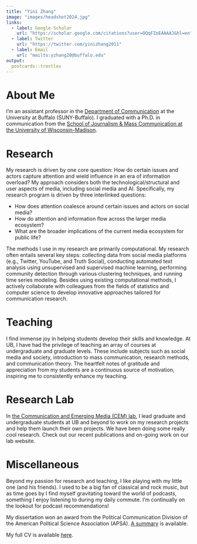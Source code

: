 ```yaml
---
title: "Yini Zhang"
image: "images/headshot2024.jpg"
links:
  - label: Google Scholar
    url: "https://scholar.google.com/citations?user=OQqFZoEAAAAJ&hl=en"
  - label: Twitter
    url: "https://twitter.com/yinizhang2011"
  - label: Email
    url: "mailto:yzhang20@buffalo.edu"
output:
  postcards::trestles
---
```


# About Me

I'm an assistant professor in the [Department of Communication](http://www.buffalo.edu/cas/communication.html) at the University at Buffalo (SUNY-Buffalo). I graduated with a Ph.D. in communication from the [School of Journalism & Mass Communication at the University of Wisconsin-Madison](https://journalism.wisc.edu). 

# Research 

My research is driven by one core question: How do certain issues and actors capture attention and wield influence in an era of information overload? My approach considers both the technological/structural and user aspects of media, including social media and AI. Specifically, my research program is driven by three interlinked questions:

+ How does attention coalesce around certain issues and actors on social media? 
+ How do attention and information flow across the larger media ecosystem? 
+ What are the broader implications of the current media ecosystem for public life? 

<!-- I have authored academic articles on a variety of topics, such as how social media actors assemble their followers, how social media amplify obscure actors and peripheral groups, and how social media public opinion can be imagined and measured. My research has explored political issues ranging from mass shootings and gun control, immigration, the #MeToo movement, Donald Trump's social media use, QAnon, to the Russian IRA disinformation campaign. -->

The methods I use in my research are primarily computational. My research often entails several key steps: collecting data from social media platforms (e.g., Twitter, YouTube, and Truth Social), conducting automated text analysis using unsupervised and supervised machine learning, performing community detection through various clustering techniques, and running time series modeling. Besides using existing computational methods, I actively collaborate with colleagues from the fields of statistics and computer science to develop innovative approaches tailored for communication research.

# Teaching

I find immense joy in helping students develop their skills and knowledge. At UB, I have had the privilege of teaching an array of courses at undergraduate and graduate levels. These include subjects such as social media and society, introduction to mass communication, research methods, and communication theory. The heartfelt notes of gratitude and appreciation from my students are a continuous source of motivation, inspiring me to consistently enhance my teaching.

# Research Lab

In [the Communication and Emerging Media (CEM) lab](https://cemlab.github.io/), I lead graduate and undergraduate students at UB and beyond to work on my research projects and help them launch their own projects. We have been doing some really cool research. Check out our recent publications and on-going work on our lab website.

# Miscellaneous 

Beyond my passion for research and teaching, I like playing with my little one (and his friends). I used to be a big fan of classical and rock music, but as time goes by I find myself gravitating toward the world of podcasts, something I enjoy listening to during my daily commute. I'm continually on the lookout for podcast recommendations!

My dissertation won an award from the Political Communication Division of the American Political Science Association (APSA). [A summary](files/A Network Approach Summary.pdf) is available.

My full CV is available [here](files/Yini_ZHANG_Sep_2025.pdf).

